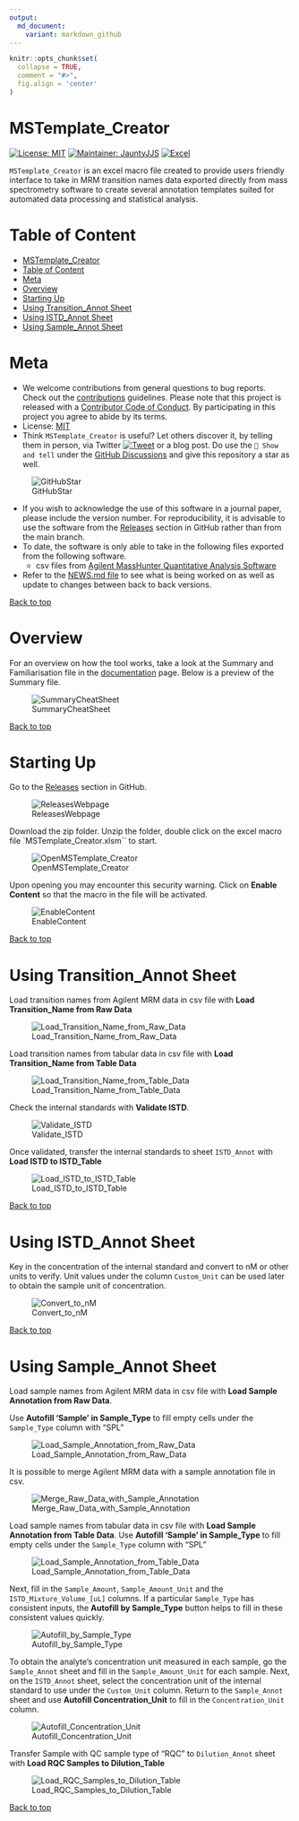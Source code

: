 ```yaml
---
output:
  md_document:
    variant: markdown_github
---
```


```r
knitr::opts_chunk$set(
  collapse = TRUE,
  comment = "#>",
  fig.align = 'center'
)
```

# MSTemplate_Creator

<!-- badges: start -->
[![License: MIT](https://img.shields.io/badge/License-MIT-yellow.svg)](https://github.com/SLINGhub/MSTemplate_Creator/blob/main/LICENSE.md)
[![Maintainer: JauntyJJS](https://img.shields.io/badge/Maintainer-JauntyJJS-blue.svg)](https://github.com/JauntyJJS)
[![Excel](https://img.shields.io/badge/Excel-2019%2064%20bit-brightgreen)](https://www.microsoft.com/en-sg/microsoft-365/excel)
<!-- badges: end -->

`MSTemplate_Creator` is an excel macro file created to provide users friendly interface to take in MRM transition names data exported directly from mass spectrometry software to create several annotation templates suited for automated data processing and statistical analysis.

# Table of Content

- [MSTemplate_Creator]
- [Table of Content]
- [Meta]
- [Overview]
- [Starting Up]
- [Using Transition_Annot Sheet]
- [Using ISTD_Annot Sheet]
- [Using Sample_Annot Sheet]

# Meta

* We welcome contributions from general questions to bug reports. Check out the [contributions](CONTRIBUTING.md) guidelines. Please note that this project is released with a [Contributor Code of Conduct](https://www.contributor-covenant.org/version/2/0/code_of_conduct/). By participating in this project you agree to abide by its terms.
* License: [MIT](https://github.com/SLINGhub/MSTemplate_Creator/blob/main/LICENSE.md)
* Think `MSTemplate_Creator` is useful? Let others discover it, by telling them in person, via Twitter [![Tweet](https://img.shields.io/twitter/url/http/shields.io.svg?style=social)](https://twitter.com/LOGIN) or a blog post. Do use the `🙌 Show and tell` under the [GitHub Discussions](https://github.com/SLINGhub/MSTemplate_Creator/discussions) and give this repository a star as well.

![GitHubStar](figures/GitHubStar.JPG)

* If you wish to acknowledge the use of this software in a journal paper, please include the version number. For reproducibility, it is advisable to use the software from the [Releases](https://github.com/SLINGhub/MSTemplate_Creator/releases) section in GitHub rather than from the main branch.
* To date, the software is only able to take in the following files exported from the following software. 
  * csv files from [Agilent MassHunter Quantitative Analysis Software](https://www.agilent.com/en/product/software-informatics/mass-spectrometry-software/data-analysis/quantitative-analysis)
* Refer to the [NEWS.md file](https://github.com/SLINGhub/MSTemplate_Creator/blob/main/NEWS.md) to see what is being worked on as well as update to changes between back to back versions.

[Back to top](https://github.com/SLINGhub/MSTemplate_Creator#mstemplate_creator)

# Overview

For an overview on how the tool works, take a look at the Summary and Familiarisation file in the [documentation](https://github.com/SLINGhub/MSTemplate_Creator/tree/main/docs) page. Below is a preview of the Summary file.

![SummaryCheatSheet](figures/SummaryCheatSheet.JPG)

[Back to top](https://github.com/SLINGhub/MSTemplate_Creator#mstemplate_creator)

# Starting Up

Go to the [Releases](https://github.com/SLINGhub/MSTemplate_Creator/releases) section in GitHub.

![ReleasesWebpage](figures/ReleasesWebpage.JPG)

Download the zip folder. Unzip the folder, double click on the excel macro file `MSTemplate_Creator.xlsm`` to start.

![OpenMSTemplate_Creator](figures/OpenMSTemplate_Creator.JPG)

Upon opening you may encounter this security warning. Click on **Enable Content** so that the macro in the file will be activated.

![EnableContent](figures/EnableContentWarning.jpg)

[Back to top](https://github.com/SLINGhub/MSTemplate_Creator#mstemplate_creator)

# Using Transition_Annot Sheet

Load transition names from Agilent MRM data in csv file with **Load Transition_Name from Raw Data**

![Load_Transition_Name_from_Raw_Data](figures/Load_Transition_Name_from_Raw_Data.gif)

Load transition names from tabular data in csv file with **Load Transition_Name from Table Data**

![Load_Transition_Name_from_Table_Data](figures/Load_Transition_Name_from_Table_Data.gif)

Check the internal standards with **Validate ISTD**.

![Validate_ISTD](figures/Validate_ISTD.gif)

Once validated, transfer the internal standards to sheet `ISTD_Annot` with **Load ISTD to ISTD_Table**

![Load_ISTD_to_ISTD_Table](figures/Load_ISTD_to_ISTD_Table.gif)

[Back to top](https://github.com/SLINGhub/MSTemplate_Creator#mstemplate_creator)

# Using ISTD_Annot Sheet

Key in the concentration of the internal standard and convert to nM or other units to verify. Unit values under the column `Custom_Unit` can be used later to obtain the sample unit of concentration.

![Convert_to_nM](figures/Convert_to_nM.gif)

[Back to top](https://github.com/SLINGhub/MSTemplate_Creator#mstemplate_creator)

# Using Sample_Annot Sheet

Load sample names from Agilent MRM data in csv file with **Load Sample Annotation from Raw Data**.  

Use **Autofill 'Sample' in Sample_Type** to fill empty cells under the `Sample_Type` column with "SPL"

![Load_Sample_Annotation_from_Raw_Data](figures/Load_Sample_Annotation_from_Raw_Data.gif)

It is possible to merge Agilent MRM data with a sample annotation file in csv.

![Merge_Raw_Data_with_Sample_Annotation](figures/Merge_Raw_Data_with_Sample_Annotation.gif)

Load sample names from tabular data in csv file with **Load Sample Annotation from Table Data**. Use **Autofill 'Sample' in Sample_Type** to fill empty cells under the `Sample_Type` column with "SPL"

![Load_Sample_Annotation_from_Table_Data](figures/Load_Sample_Annotation_from_Table_Data.gif)

Next, fill in the `Sample_Amount`, `Sample_Amount_Unit` and the `ISTD_Mixture_Volume_[uL]` columns. If a particular `Sample_Type` has consistent inputs, the **Autofill by Sample_Type** button helps to fill in these consistent values quickly.

![Autofill_by_Sample_Type](figures/Autofill_by_Sample_Type.gif)

To obtain the analyte's concentration unit measured in each sample, go the `Sample_Annot` sheet and fill in the `Sample_Amount_Unit` for each sample. Next, on the `ISTD_Annot` sheet, select the concentration unit of the internal standard to use under the `Custom_Unit` column. Return to the `Sample_Annot` sheet and use **Autofill Concentration_Unit** to fill in the `Concentration_Unit` column.

![Autofill_Concentration_Unit](figures/Autofill_Concentration_Unit.gif)

Transfer Sample with QC sample type of "RQC" to `Dilution_Annot` sheet with **Load RQC Samples to Dilution_Table**

![Load_RQC_Samples_to_Dilution_Table](figures/Load_RQC_Samples_to_Dilution_Table.gif)

[Back to top](https://github.com/SLINGhub/MSTemplate_Creator#mstemplate_creator)
